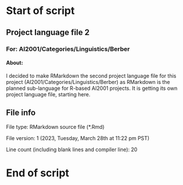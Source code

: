 # Start of script

## Project language file 2

### For: AI2001/Categories/Linguistics/Berber

#### About:

I decided to make RMarkdown the second project language file for this project (AI2001/Categories/Linguistics/Berber) as RMarkdown is the planned sub-language for R-based AI2001 projects. It is getting its own project language file, starting here.

## File info

File type: RMarkdown source file (*.Rmd)

File version: 1 (2023, Tuesday, March 28th at 11:22 pm PST)

Line count (including blank lines and compiler line): 20

# End of script
